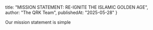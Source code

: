   title: "MISSION STATEMENT: RE-IGNITE THE ISLAMIC GOLDEN AGE",
  author: "The QRK Team",
  publishedAt: "2025-05-28"
}

Our mission statement is simple